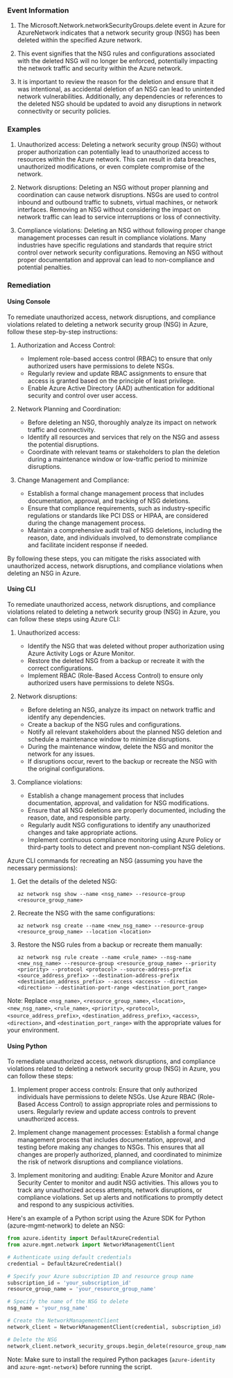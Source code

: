 
### Event Information

1. The Microsoft.Network.networkSecurityGroups.delete event in Azure for AzureNetwork indicates that a network security group (NSG) has been deleted within the specified Azure network.

2. This event signifies that the NSG rules and configurations associated with the deleted NSG will no longer be enforced, potentially impacting the network traffic and security within the Azure network.

3. It is important to review the reason for the deletion and ensure that it was intentional, as accidental deletion of an NSG can lead to unintended network vulnerabilities. Additionally, any dependencies or references to the deleted NSG should be updated to avoid any disruptions in network connectivity or security policies.


### Examples

1. Unauthorized access: Deleting a network security group (NSG) without proper authorization can potentially lead to unauthorized access to resources within the Azure network. This can result in data breaches, unauthorized modifications, or even complete compromise of the network.

2. Network disruptions: Deleting an NSG without proper planning and coordination can cause network disruptions. NSGs are used to control inbound and outbound traffic to subnets, virtual machines, or network interfaces. Removing an NSG without considering the impact on network traffic can lead to service interruptions or loss of connectivity.

3. Compliance violations: Deleting an NSG without following proper change management processes can result in compliance violations. Many industries have specific regulations and standards that require strict control over network security configurations. Removing an NSG without proper documentation and approval can lead to non-compliance and potential penalties.

### Remediation

#### Using Console

To remediate unauthorized access, network disruptions, and compliance violations related to deleting a network security group (NSG) in Azure, follow these step-by-step instructions:

1. Authorization and Access Control:
   - Implement role-based access control (RBAC) to ensure that only authorized users have permissions to delete NSGs.
   - Regularly review and update RBAC assignments to ensure that access is granted based on the principle of least privilege.
   - Enable Azure Active Directory (AAD) authentication for additional security and control over user access.

2. Network Planning and Coordination:
   - Before deleting an NSG, thoroughly analyze its impact on network traffic and connectivity.
   - Identify all resources and services that rely on the NSG and assess the potential disruptions.
   - Coordinate with relevant teams or stakeholders to plan the deletion during a maintenance window or low-traffic period to minimize disruptions.

3. Change Management and Compliance:
   - Establish a formal change management process that includes documentation, approval, and tracking of NSG deletions.
   - Ensure that compliance requirements, such as industry-specific regulations or standards like PCI DSS or HIPAA, are considered during the change management process.
   - Maintain a comprehensive audit trail of NSG deletions, including the reason, date, and individuals involved, to demonstrate compliance and facilitate incident response if needed.

By following these steps, you can mitigate the risks associated with unauthorized access, network disruptions, and compliance violations when deleting an NSG in Azure.

#### Using CLI

To remediate unauthorized access, network disruptions, and compliance violations related to deleting a network security group (NSG) in Azure, you can follow these steps using Azure CLI:

1. Unauthorized access:
   - Identify the NSG that was deleted without proper authorization using Azure Activity Logs or Azure Monitor.
   - Restore the deleted NSG from a backup or recreate it with the correct configurations.
   - Implement RBAC (Role-Based Access Control) to ensure only authorized users have permissions to delete NSGs.

2. Network disruptions:
   - Before deleting an NSG, analyze its impact on network traffic and identify any dependencies.
   - Create a backup of the NSG rules and configurations.
   - Notify all relevant stakeholders about the planned NSG deletion and schedule a maintenance window to minimize disruptions.
   - During the maintenance window, delete the NSG and monitor the network for any issues.
   - If disruptions occur, revert to the backup or recreate the NSG with the original configurations.

3. Compliance violations:
   - Establish a change management process that includes documentation, approval, and validation for NSG modifications.
   - Ensure that all NSG deletions are properly documented, including the reason, date, and responsible party.
   - Regularly audit NSG configurations to identify any unauthorized changes and take appropriate actions.
   - Implement continuous compliance monitoring using Azure Policy or third-party tools to detect and prevent non-compliant NSG deletions.

Azure CLI commands for recreating an NSG (assuming you have the necessary permissions):

1. Get the details of the deleted NSG:
   ```
   az network nsg show --name <nsg_name> --resource-group <resource_group_name>
   ```

2. Recreate the NSG with the same configurations:
   ```
   az network nsg create --name <new_nsg_name> --resource-group <resource_group_name> --location <location>
   ```

3. Restore the NSG rules from a backup or recreate them manually:
   ```
   az network nsg rule create --name <rule_name> --nsg-name <new_nsg_name> --resource-group <resource_group_name> --priority <priority> --protocol <protocol> --source-address-prefix <source_address_prefix> --destination-address-prefix <destination_address_prefix> --access <access> --direction <direction> --destination-port-range <destination_port_range>
   ```

Note: Replace `<nsg_name>`, `<resource_group_name>`, `<location>`, `<new_nsg_name>`, `<rule_name>`, `<priority>`, `<protocol>`, `<source_address_prefix>`, `<destination_address_prefix>`, `<access>`, `<direction>`, and `<destination_port_range>` with the appropriate values for your environment.

#### Using Python

To remediate unauthorized access, network disruptions, and compliance violations related to deleting a network security group (NSG) in Azure, you can follow these steps:

1. Implement proper access controls: Ensure that only authorized individuals have permissions to delete NSGs. Use Azure RBAC (Role-Based Access Control) to assign appropriate roles and permissions to users. Regularly review and update access controls to prevent unauthorized access.

2. Implement change management processes: Establish a formal change management process that includes documentation, approval, and testing before making any changes to NSGs. This ensures that all changes are properly authorized, planned, and coordinated to minimize the risk of network disruptions and compliance violations.

3. Implement monitoring and auditing: Enable Azure Monitor and Azure Security Center to monitor and audit NSG activities. This allows you to track any unauthorized access attempts, network disruptions, or compliance violations. Set up alerts and notifications to promptly detect and respond to any suspicious activities.

Here's an example of a Python script using the Azure SDK for Python (azure-mgmt-network) to delete an NSG:

```python
from azure.identity import DefaultAzureCredential
from azure.mgmt.network import NetworkManagementClient

# Authenticate using default credentials
credential = DefaultAzureCredential()

# Specify your Azure subscription ID and resource group name
subscription_id = 'your_subscription_id'
resource_group_name = 'your_resource_group_name'

# Specify the name of the NSG to delete
nsg_name = 'your_nsg_name'

# Create the NetworkManagementClient
network_client = NetworkManagementClient(credential, subscription_id)

# Delete the NSG
network_client.network_security_groups.begin_delete(resource_group_name, nsg_name)
```

Note: Make sure to install the required Python packages (`azure-identity` and `azure-mgmt-network`) before running the script.

